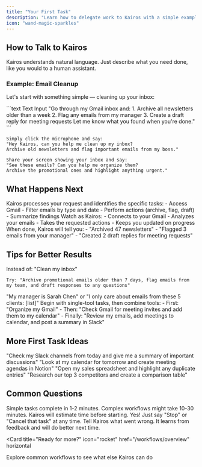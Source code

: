 ```yaml
---
title: "Your First Task"
description: "Learn how to delegate work to Kairos with a simple example"
icon: "wand-magic-sparkles"
---
```


## How to Talk to Kairos

Kairos understands natural language. Just describe what you need done, like you would to a human assistant.

### Example: Email Cleanup

Let's start with something simple — cleaning up your inbox:

<CodeGroup>
```text Text Input
"Go through my Gmail inbox and:
1. Archive all newsletters older than a week
2. Flag any emails from my manager
3. Create a draft reply for meeting requests
Let me know what you found when you're done."
```

```text Voice Input
Simply click the microphone and say:
"Hey Kairos, can you help me clean up my inbox? 
Archive old newsletters and flag important emails from my boss."
```

```text Screen Share
Share your screen showing your inbox and say:
"See these emails? Can you help me organize them?
Archive the promotional ones and highlight anything urgent."
```
</CodeGroup>

## What Happens Next

<Steps>
  <Step title="Kairos Understands">
    Kairos processes your request and identifies the specific tasks:
    - Access Gmail
    - Filter emails by type and date
    - Perform actions (archive, flag, draft)
    - Summarize findings
  </Step>
  
  <Step title="Kairos Works">
    Watch as Kairos:
    - Connects to your Gmail
    - Analyzes your emails
    - Takes the requested actions
    - Keeps you updated on progress
  </Step>
  
  <Step title="Kairos Reports">
    When done, Kairos will tell you:
    - "Archived 47 newsletters"
    - "Flagged 3 emails from your manager"
    - "Created 2 draft replies for meeting requests"
  </Step>
</Steps>

## Tips for Better Results

<AccordionGroup>
  <Accordion title="Be specific about outcomes">
    Instead of: "Clean my inbox"
    
    Try: "Archive promotional emails older than 7 days, flag emails from my team, and draft responses to any questions"
  </Accordion>
  
  <Accordion title="Provide context when needed">
    "My manager is Sarah Chen" or "I only care about emails from these 5 clients: [list]"
  </Accordion>
  
  <Accordion title="Start simple, then expand">
    Begin with single-tool tasks, then combine tools:
    - First: "Organize my Gmail"
    - Then: "Check Gmail for meeting invites and add them to my calendar"
    - Finally: "Review my emails, add meetings to calendar, and post a summary in Slack"
  </Accordion>
</AccordionGroup>

## More First Task Ideas

<CardGroup cols={2}>
  <Card title="Slack Summary" icon="slack">
    "Check my Slack channels from today and give me a summary of important discussions"
  </Card>
  
  <Card title="Meeting Prep" icon="calendar">
    "Look at my calendar for tomorrow and create meeting agendas in Notion"
  </Card>
  
  <Card title="Data Cleanup" icon="table">
    "Open my sales spreadsheet and highlight any duplicate entries"
  </Card>
  
  <Card title="Research Task" icon="magnifying-glass">
    "Research our top 3 competitors and create a comparison table"
  </Card>
</CardGroup>

## Common Questions

<Accordion title="How long do tasks take?">
  Simple tasks complete in 1-2 minutes. Complex workflows might take 10-30 minutes. Kairos will estimate time before starting.
</Accordion>

<Accordion title="Can I stop a task?">
  Yes! Just say "Stop" or "Cancel that task" at any time.
</Accordion>

<Accordion title="What if Kairos makes a mistake?">
  Tell Kairos what went wrong. It learns from feedback and will do better next time.
</Accordion>

<Card
  title="Ready for more?"
  icon="rocket"
  href="/workflows/overview"
  horizontal
>
  Explore common workflows to see what else Kairos can do
</Card>
